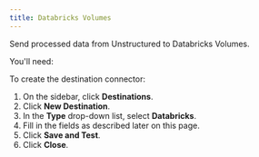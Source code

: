 ```yaml
---
title: Databricks Volumes
---
```


Send processed data from Unstructured to Databricks Volumes.

You'll need:


<DatabricksPrerequisites />

To create the destination connector:

1. On the sidebar, click **Destinations**.
2. Click **New Destination**.
3. In the **Type** drop-down list, select **Databricks**.
4. Fill in the fields as described later on this page.
5. Click **Save and Test**.
6. Click **Close**.


<DatabricksFields />